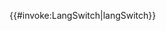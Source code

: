 <includeonly>{{#invoke:LangSwitch|langSwitch}}</includeonly><noinclude>

{{Documentation}}

</noinclude>